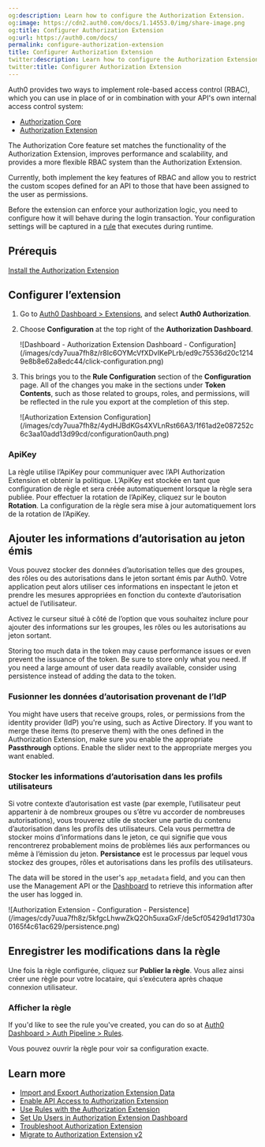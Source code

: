 ```yaml
---
og:description: Learn how to configure the Authorization Extension.
og:image: https://cdn2.auth0.com/docs/1.14553.0/img/share-image.png
og:title: Configurer Authorization Extension
og:url: https://auth0.com/docs/
permalink: configure-authorization-extension
title: Configurer Authorization Extension
twitter:description: Learn how to configure the Authorization Extension.
twitter:title: Configurer Authorization Extension
---
```


<Callout icon="file-lines" color="#0EA5E9" iconType="regular">

Auth0 provides two ways to implement role-based access control (RBAC), which you can use in place of or in combination with your API's own internal access control system:

* [Authorization Core](/docs/manage-users/access-control/rbac)
* [Authorization Extension](/docs/customize/extensions/authorization-extension)

The Authorization Core feature set matches the functionality of the Authorization Extension, improves performance and scalability, and provides a more flexible RBAC system than the Authorization Extension.

Currently, both implement the key features of RBAC and allow you to restrict the custom scopes defined for an API to those that have been assigned to the user as permissions.

</Callout>

Before the extension can enforce your authorization logic, you need to configure how it will behave during the login transaction. Your configuration settings will be captured in a [rule](/docs/customize/rules) that executes during runtime.

## Prérequis

[Install the Authorization Extension](/docs/customize/extensions/authorization-extension/migrate-to-authorization-extension-v2)

## Configurer l’extension

1. Go to [Auth0 Dashboard > Extensions](https://manage.auth0.com/#/extensions), and select **Auth0 Authorization**.
2. Choose **Configuration** at the top right of the **Authorization Dashboard**.

   <Frame>![Dashboard - Authorization Extension Dashboard - Configuration](/images/cdy7uua7fh8z/r8Ic6OYMcVfXDvIKePLrb/ed9c75536d20c12149e8b8e62a8edc44/click-configuration.png)</Frame>
3. This brings you to the **Rule Configuration** section of the **Configuration** page. All of the changes you make in the sections under **Token Contents**, such as those related to groups, roles, and permissions, will be reflected in the rule you export at the completion of this step.

   <Frame>![Authorization Extension Configuration](/images/cdy7uua7fh8z/4ydHJBdKGs4XVLnRst66A3/1f61ad2e087252c6c3aa10add13d99cd/configuration0auth.png)</Frame>

### ApiKey

La règle utilise l’ApiKey pour communiquer avec l’API Authorization Extension et obtenir la politique. L’ApiKey est stockée en tant que configuration de règle et sera créée automatiquement lorsque la règle sera publiée. Pour effectuer la rotation de l’ApiKey, cliquez sur le bouton **Rotation**. La configuration de la règle sera mise à jour automatiquement lors de la rotation de l’ApiKey.

## Ajouter les informations d’autorisation au jeton émis

Vous pouvez stocker des données d’autorisation telles que des groupes, des rôles ou des autorisations dans le jeton sortant émis par Auth0. Votre application peut alors utiliser ces informations en inspectant le jeton et prendre les mesures appropriées en fonction du contexte d’autorisation actuel de l’utilisateur.

Activez le curseur situé à côté de l’option que vous souhaitez inclure pour ajouter des informations sur les groupes, les rôles ou les autorisations au jeton sortant.

<Warning>

Storing too much data in the token may cause performance issues or even prevent the issuance of the token. Be sure to store only what you need. If you need a large amount of user data readily available, consider using persistence instead of adding the data to the token.

</Warning>

### Fusionner les données d’autorisation provenant de l’IdP

You might have users that receive groups, roles, or permissions from the <Tooltip tip="Identity Provider (IdP): Service that stores and manages digital identities." cta="View Glossary" href="/docs/glossary?term=identity+provider">identity provider</Tooltip> (IdP) you're using, such as Active Directory. If you want to merge these items (to preserve them) with the ones defined in the Authorization Extension, make sure you enable the appropriate **Passthrough** options. Enable the slider next to the appropriate merges you want enabled.

### Stocker les informations d’autorisation dans les profils utilisateurs

Si votre contexte d’autorisation est vaste (par exemple, l’utilisateur peut appartenir à de nombreux groupes ou s’être vu accorder de nombreuses autorisations), vous trouverez utile de stocker une partie du contenu d’autorisation dans les profils des utilisateurs. Cela vous permettra de stocker moins d’informations dans le jeton, ce qui signifie que vous rencontrerez probablement moins de problèmes liés aux performances ou même à l’émission du jeton. **Persistance** est le processus par lequel vous stockez des groupes, rôles et autorisations dans les profils des utilisateurs.

The data will be stored in the user's `app_metadata` field, and you can then use the <Tooltip tip="Management API: A product to allow customers to perform administrative tasks." cta="View Glossary" href="/docs/glossary?term=Management+API">Management API</Tooltip> or the [Dashboard](https://manage.auth0.com/#/users) to retrieve this information after the user has logged in.

<Frame>![Authorization Extension - Configuration - Persistence](/images/cdy7uua7fh8z/5kfgcLhwwZkQ2Oh5uxaGxF/de5cf05429d1d1730a0165f4c61ac629/persistence.png)</Frame>

## Enregistrer les modifications dans la règle

Une fois la règle configurée, cliquez sur **Publier la règle**. Vous allez ainsi créer une règle pour votre locataire, qui s’exécutera après chaque connexion utilisateur.

### Afficher la règle

If you'd like to see the rule you've created, you can do so at [Auth0 Dashboard > Auth Pipeline > Rules](https://manage.auth0.com/#/rules).

Vous pouvez ouvrir la règle pour voir sa configuration exacte.

## Learn more

* [Import and Export Authorization Extension Data](/docs/customize/extensions/authorization-extension/import-and-export-authorization-extension-data)
* [Enable API Access to Authorization Extension](/docs/customize/extensions/authorization-extension/enable-api-access-to-authorization-extension)
* [Use Rules with the Authorization Extension](/docs/customize/extensions/authorization-extension/use-rules-with-the-authorization-extension)
* [Set Up Users in Authorization Extension Dashboard](/docs/customize/extensions/authorization-extension/set-up-authorization-extension-users)
* [Troubleshoot Authorization Extension](/docs/troubleshoot/authentication-issues/troubleshoot-authorization-extension)
* [Migrate to Authorization Extension v2](/docs/customize/extensions/authorization-extension/migrate-to-authorization-extension-v2)